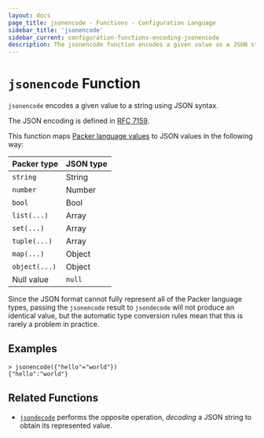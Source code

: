 ```yaml
---
layout: docs
page_title: jsonencode - Functions - Configuration Language
sidebar_title: 'jsonencode'
sidebar_current: configuration-functions-encoding-jsonencode
description: The jsonencode function encodes a given value as a JSON string.
---
```


# `jsonencode` Function

`jsonencode` encodes a given value to a string using JSON syntax.

The JSON encoding is defined in [RFC 7159](https://tools.ietf.org/html/rfc7159).

This function maps
[Packer language values](../expressions#types-and-values)
to JSON values in the following way:

| Packer type   | JSON type |
| ------------- | --------- |
| `string`      | String    |
| `number`      | Number    |
| `bool`        | Bool      |
| `list(...)`   | Array     |
| `set(...)`    | Array     |
| `tuple(...)`  | Array     |
| `map(...)`    | Object    |
| `object(...)` | Object    |
| Null value    | `null`    |

Since the JSON format cannot fully represent all of the Packer language
types, passing the `jsonencode` result to `jsondecode` will not produce an
identical value, but the automatic type conversion rules mean that this is
rarely a problem in practice.

## Examples

```
> jsonencode({"hello"="world"})
{"hello":"world"}
```

## Related Functions

- [`jsondecode`](./jsondecode) performs the opposite operation, _decoding_
  a JSON string to obtain its represented value.
